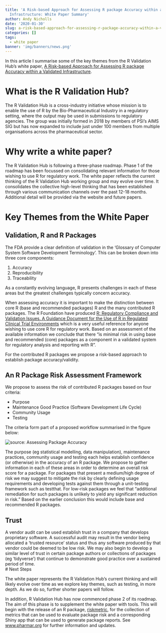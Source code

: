 ```yaml
---
title: 'A Risk-based Approach for Assessing R package Accuracy within a Validated
  Infrastructure: White Paper Summary'
author: Andy Nicholls
date: '2020-01-30'
slug: a-risk-based-approach-for-assessing-r-package-accuracy-within-a-validated-infrastructure-white-paper-summary
categories: []
tags:
  - white paper
banner: 'img/banners/news.png'
---
```


In this article I summarise some of the key themes from the R Validation Hub’s white paper, [A Risk-based Approach for Assessing R package Accuracy within a Validated Infrastructure](/white-paper). 

#	What is the R Validation Hub?

The R Validation Hub is a cross-industry initiative whose mission is to enable the use of R by the Bio-Pharmaceutical Industry in a regulatory setting, where the output may be used in submissions to regulatory agencies.  The group was initially formed in 2018 by members of PSI’s AIMS SIG but has now expanded to include just under 100 members from multiple organisations across the pharmaceutical sector.

#	Why write a white paper?

The R Validation Hub is following a three-phase roadmap.  Phase 1 of the roadmap has been focussed on consolidating relevant information for those wishing to use R for regulatory work.  The white paper reflects the current thinking of the R Validation Hub working group and may evolve over time. It consolidates the collective high-level thinking that has been established through various communication channels over the past 12-18 months.  Additional detail will be provided via the website and future papers.

# Key Themes from the White Paper
## Validation, R and R Packages

The FDA provide a clear definition of validation in the ‘Glossary of Computer System Software Development Terminology’.  This can be broken down into three core components:

1.	Accuracy
2.	Reproducibility
3.	Traceability 

As a constantly evolving language, R presents challenges in each of these areas but the greatest challenges typically concern accuracy.

When assessing accuracy it is important to make the distinction between core R (base and recommended packages) R and the many contributed R packages.  The R Foundation have produced [R: Regulatory Compliance and Validation Issues. A Guidance Document for the Use of R in Regulated Clinical Trial Environments](https://www.r-project.org/doc/R-FDA.pdf) which is a very useful reference for anyone wishing to use core R for regulatory work.  Based on an assessment of the available information we conclude that there “is minimal risk in using base and recommended (core) packages as a component in a validated system for regulatory analysis and reporting with R”.

For the contributed R packages we propose a risk-based approach to establish package accuracy/validity.

##	An R Package Risk Assessment Framework

We propose to assess the risk of contributed R packages based on four criteria:

*	Purpose
*	Maintenance Good Practice (Software Development Life Cycle)
*	Community Usage
*	Testing

The criteria form part of a proposed workflow summarised in the figure below:
 
<img src="/img/overview/Assessing-package-accuracy.png" alt="source: Assessing Package Accuracy">

The purpose (eg statistical modelling, data manipulation), maintenance practices, community usage and testing each helps establish confidence (or otherwise) in the accuracy of an R package.   We propose to gather information in each of these areas in order to determine an overall risk score for a package.
For packages that present a medium/high degree of risk we may suggest to mitigate the risk by clearly defining usage requirements and developing tests against them through a unit-testing framework such as testthat.
For low-risk packages we feel that “additional remediation for such packages is unlikely to yield any significant reduction in risk.”  Based on the earlier conclusion this would include base and recommended R packages.

##	Trust

A vendor audit can be used establish trust in a company that develops proprietary software.  A successful audit may result in the vendor being allocated a ‘trusted resource’ status and thus any software produced by that vendor could be deemed to be low risk.  We may also begin to develop a similar level of trust in certain package authors or collections of packages (eg ‘tidyverse’) that continue to demonstrate good practice over a sustained period of time.  
#	Next Steps

The white paper represents the R Validation Hub’s current thinking and will likely evolve over time as we explore key themes, such as testing, in more depth.  As we do so, further shorter papers will follow.

In addition, R Validation Hub has now commenced phase 2 of its roadmap.  The aim of this phase is to supplement the white paper with tools.  This will begin with the release of an R package, [riskmetric](https://pharmar.github.io/riskmetric/articles/extending-riskmetric.html), for the collection of metrics that can be used to evaluate package risk and a corresponding Shiny app that can be used to generate package reports.  See [www.pharmar.org](www.pharmar.org) for further information and updates.


